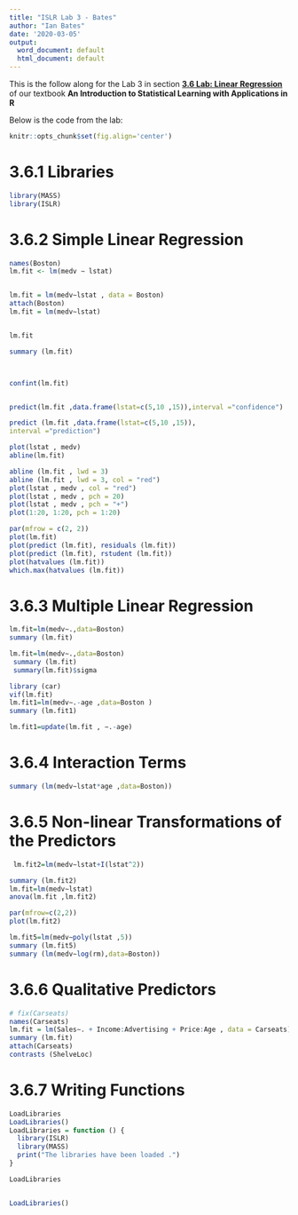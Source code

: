 ```yaml
---
title: "ISLR Lab 3 - Bates"
author: "Ian Bates"
date: '2020-03-05'
output:
  word_document: default
  html_document: default
---
```


This is the follow along for the Lab 3 in section **[3.6 Lab: Linear Regression](https://learn-us-east-1-prod-fleet01-xythos.content.blackboardcdn.com/blackboard.learn.xythos.prod/5a30bcf95ea52/11153633?X-Blackboard-Expiration=1646514000000&X-Blackboard-Signature=A2aWNxQgCPofolJJuwcejXo36gTKN71ZYluA7hWC1ik%3D&X-Blackboard-Client-Id=200078&response-cache-control=private%2C%20max-age%3D21600&response-content-disposition=inline%3B%20filename%2A%3DUTF-8%27%27ISLR%2520Seventh%2520Printing.pdf&response-content-type=application%2Fpdf&X-Amz-Security-Token=IQoJb3JpZ2luX2VjEBAaCXVzLWVhc3QtMSJIMEYCIQC4kGlJLeAMlL0A7S%2FUlNcm2cVjRnAStlorpd3B60BXKgIhAJYyG6Rh7vT0RWvFIXc0zAPqvZdFsnH8evDx2afrnv2gKvoDCHkQABoMNTU2OTAzODYxMzYxIgy82IEq6VzAGYvHbUQq1wO4v5NeSbcnW%2BYpFLZjv3yVmTA5dvF0UnemHO2rPRKjogaSbvWo8rZgWcjAStwK%2FpQsnuQ%2F6aKiZst1B%2FtovtjnOHRnHmQSMCAYSYkHQBURqBp3Lmx4OXo4Q2HX%2Bu%2BkhUcXLIo1F2KkgP%2Bskd7Uatt89vo4oaKFyLWv3ynEpNajMZw5PdS40JCjRTNpqn6gMKscQz%2FjzOknR3ir44wR5S6lZ%2B362e27AgbKNfaPtnVKSm9XltM7HkRSzkhhEcx5GUcbUVSnO20IUN%2BWWwXeSQGYs0Tpwq4X%2FVlHY8pK%2BK8WCEjAU2DC8WMv3suVsvGjkux3WB2yvMamOkIq1AmlMPCAgSUfoGX2BhyC5dOynk3t9sris8v302VG6B1fodpq4AUZlowgqrIGNPjBZtq5ZHnaeZnliG%2BPLwxoELqCy8OtlNlBjNa6KiSdOYjm%2FljexGaU%2B9pEcWq7teB6nFWamhYllYpn%2Fsf1KedT4Q3bow30DdBOMPjBOUB8gqk%2BAL23un7COVDzE0RKerc%2B%2B86ancRaRBgj95%2FSoNkloP41rt0LJKAOrqUS5h7mnsznxZwRjSFlvWQXtDYxAm3jkgsHg3zJApkN4Rs4G9N%2Bzc7RxlOiqj7SMw1z7nAwi4KOkQY6pAHNOda0I8%2B8%2Fqvt9eu99DSq7yOd2DdHBkDWQ1HbsFUP4nb%2Fks8cTGYRuUJDiUIEtJM%2BqZzNT8z3Qmy3Okv5SLy6T3KAFBpw0az5PzJNaY0O%2BjckOjLGJnU5U8PTXMrACAseYU5G5iFDpfs8dcOZT%2Bq4nHAoFXDVhqKAM9adF66814%2BcfIDJIZ74EzIWwbzPwNS9hBobkwXJxOjLPO%2FBaGn%2BIoLALA%3D%3D&X-Amz-Algorithm=AWS4-HMAC-SHA256&X-Amz-Date=20220305T150000Z&X-Amz-SignedHeaders=host&X-Amz-Expires=21600&X-Amz-Credential=ASIAYDKQORRYVJQCUE3V%2F20220305%2Fus-east-1%2Fs3%2Faws4_request&X-Amz-Signature=a15ed6b8c947e4ec27b99703d9d3c4a2c946833005f956acb19ff86645212057#page=123)** of our textbook **An Introduction to Statistical Learning with Applications in R**

Below is the code from the lab:
```r
knitr::opts_chunk$set(fig.align='center')
```

# **3.6.1 Libraries**



```r
library(MASS)
library(ISLR)
```
# **3.6.2 Simple Linear Regression**
```r
names(Boston)
lm.fit <- lm(medv ∼ lstat)


lm.fit = lm(medv∼lstat , data = Boston)
attach(Boston)
lm.fit = lm(medv∼lstat)


lm.fit

summary (lm.fit)



confint(lm.fit)


predict(lm.fit ,data.frame(lstat=c(5,10 ,15)),interval ="confidence")

predict (lm.fit ,data.frame(lstat=c(5,10 ,15)),
interval ="prediction")

plot(lstat , medv)
abline(lm.fit)

abline (lm.fit , lwd = 3)
abline (lm.fit , lwd = 3, col = "red")
plot(lstat , medv , col = "red")
plot(lstat , medv , pch = 20)
plot(lstat , medv , pch = "+")
plot(1:20, 1:20, pch = 1:20)

par(mfrow = c(2, 2))
plot(lm.fit)
plot(predict (lm.fit), residuals (lm.fit))
plot(predict (lm.fit), rstudent (lm.fit))
plot(hatvalues (lm.fit))
which.max(hatvalues (lm.fit))
```

# **3.6.3 Multiple Linear Regression**

```r
lm.fit=lm(medv∼.,data=Boston)
summary (lm.fit)

lm.fit=lm(medv∼.,data=Boston)
 summary (lm.fit)
 summary(lm.fit)$sigma

library (car)
vif(lm.fit)
lm.fit1=lm(medv∼.-age ,data=Boston )
summary (lm.fit1)

lm.fit1=update(lm.fit , ∼.-age)


```


# **3.6.4 Interaction Terms**

```r
summary (lm(medv∼lstat*age ,data=Boston))

```

# **3.6.5 Non-linear Transformations of the Predictors**
```r
 lm.fit2=lm(medv∼lstat+I(lstat^2))

summary (lm.fit2)
lm.fit=lm(medv∼lstat)
anova(lm.fit ,lm.fit2)

par(mfrow=c(2,2))
plot(lm.fit2)

lm.fit5=lm(medv∼poly(lstat ,5))
summary (lm.fit5)
summary (lm(medv∼log(rm),data=Boston))
```


# **3.6.6 Qualitative Predictors**

```r


# fix(Carseats)
names(Carseats)
lm.fit = lm(Sales∼. + Income:Advertising + Price:Age , data = Carseats)
summary (lm.fit)
attach(Carseats)
contrasts (ShelveLoc)

```
# **3.6.7 Writing Functions**

```r
LoadLibraries
LoadLibraries()
LoadLibraries = function () {
  library(ISLR)
  library(MASS)
  print("The libraries have been loaded .")
}

LoadLibraries


LoadLibraries()

```







